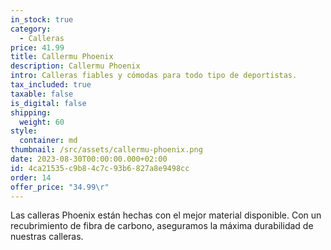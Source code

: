 ```yaml
---
in_stock: true
category:
  - Calleras
price: 41.99
title: Callermu Phoenix
description: Callermu Phoenix
intro: Calleras fiables y cómodas para todo tipo de deportistas.
tax_included: true
taxable: false
is_digital: false
shipping:
  weight: 60
style:
  container: md
thumbnail: /src/assets/callermu-phoenix.png
date: 2023-08-30T00:00:00.000+02:00
id: 4ca21535-c9b8-4c7c-93b6-827a8e9498cc
order: 14
offer_price: "34.99\r"
---
```

Las calleras Phoenix están hechas con el mejor material disponible. Con un recubrimiento de fibra de carbono, aseguramos la máxima durabilidad de nuestras calleras.
